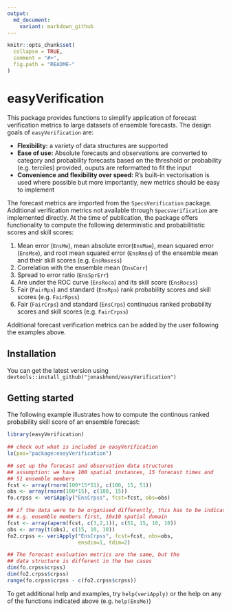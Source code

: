 ```yaml
---
output:
  md_document:
    variant: markdown_github
---
```


<!-- README.md is generated from README.Rmd. Please edit that file -->

```r
knitr::opts_chunk$set(
  collapse = TRUE,
  comment = "#>",
  fig.path = "README-"
)
```
# easyVerification

This package provides functions to simplify application of forecast verification metrics to large datasets of ensemble forecasts. The design goals of `easyVerification` are:

* __Flexibility:__ a variety of data structures are supported
* __Ease of use:__ Absolute forecasts and observations are converted to category and probability forecasts based on the threshold or probability (e.g. terciles) provided, ouputs are reformatted to fit the input
* __Convenience and flexibility over speed:__ R's built-in vectorisation is used where possible but more importantly, new metrics should be easy to implement

The forecast metrics are imported from the `SpecsVerification` package. Additional verification metrics not available through `SpecsVerification` are implemented directly. At the time of publication, the package offers functionality to compute the following deterministic and probabilitistic scores and skill scores:

1. Mean error (`EnsMe`), mean absolute error(`EnsMae`), mean squared error (`EnsMse`), and root mean squared error (`EnsRmse`) of the ensemble mean and their skill scores (e.g. `EnsRmsess`)
2. Correlation with the ensemble mean (`EnsCorr`)
3. Spread to error ratio (`EnsSprErr`)
4. Are under the ROC curve (`EnsRoca`) and its skill score (`EnsRocss`)
5. Fair (`FairRps`) and standard (`EnsRps`) rank probability scores and skill scores (e.g. `FairRpss`)
6. Fair (`FairCrps`) and standard (`EnsCrps`) continuous ranked probability scores and skill scores (e.g. `FairCrpss`)

Additional forecast verification metrics can be added by the user following the examples above.

## Installation 
You can get the latest version using `devtools::install_github("jonasbhend/easyVerification")`

## Getting started

The following example illustrates how to compute the continous ranked probability skill score of an ensemble forecast:

```r

library(easyVerification)

## check out what is included in easyVerification
ls(pos="package:easyVerification")

## set up the forecast and observation data structures
## assumption: we have 100 spatial instances, 15 forecast times and 
## 51 ensemble members
fcst <- array(rnorm(100*15*51), c(100, 15, 51))
obs <- array(rnorm(100*15), c(100, 15))
fo.crpss <- veriApply("EnsCrpss", fcst=fcst, obs=obs)

## if the data were to be organised differently, this has to be indicated
## e.g. ensemble members first, 10x10 spatial domain
fcst <- array(aperm(fcst, c(3,2,1)), c(51, 15, 10, 10))
obs <- array(t(obs), c(15, 10, 10))
fo2.crpss <- veriApply("EnsCrpss", fcst=fcst, obs=obs, 
                       ensdim=1, tdim=2)

## The forecast evaluation metrics are the same, but the 
## data structure is different in the two cases
dim(fo.crpss$crpss)
dim(fo2.crpss$crpss)
range(fo.crpss$crpss - c(fo2.crpss$crpss))

```

To get additional help and examples, try `help(veriApply)` or the help on any of the functions indicated above (e.g. `help(EnsMe)`)
